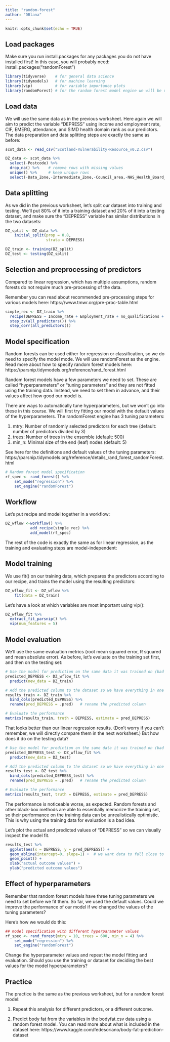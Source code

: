 ```yaml
---
title: "random-forest"
author: "DBlana"
---
```


```r
knitr::opts_chunk$set(echo = TRUE)
```

## Load packages

Make sure you run install.packages for any packages you do not have installed first! In this case, you will probably need: install.packages("randomForest")

```r

library(tidyverse)    # for general data science
library(tidymodels)   # for machine learning
library(vip)          # for variable importance plots
library(randomForest) # for the random forest model engine we will be using

```

## Load data

We will use the same data as in the previous worksheet. Here again we will aim to predict the variable "DEPRESS" using income and employment rate, CIF, EMERG, attendance, and SIMD health domain rank as our predictors. The data preparation and data splitting steps are exactly the same as before:

```r

scot_data <- read_csv("Scotland-Vulnerability-Resource_v0.2.csv")

DZ_data <- scot_data %>%
  select(-Postcode) %>%
  drop_na() %>%    # remove rows with missing values
  unique() %>%     # keep unique rows
  select(-Data_Zone,-Intermediate_Zone,-Council_area,-NHS_Health_Board_Region,-Total_population,-Working_age_population,-URname)

```

## Data splitting

As we did in the previous worksheet, let's split our dataset into training and testing. We'll put 80% of it into a training dataset and 20% of it into a testing dataset, and make sure the "DEPRESS" variable has similar distributions in the two datasets:

```r

DZ_split <- DZ_data %>%
    initial_split(prop = 0.8,
                  strata = DEPRESS)

DZ_train <- training(DZ_split)
DZ_test <- testing(DZ_split)

```

## Selection and preprocessing of predictors

Compared to linear regression, which has multiple assumptions, random forests do not require much pre-processing of the data. 

Remember you can read about recommended pre-processing steps for various models here: https://www.tmwr.org/pre-proc-table.html

```r

simple_rec <- DZ_train %>%
  recipe(DEPRESS ~ Income_rate + Employment_rate + no_qualifications + CIF + EMERG + Attendance + SIMD2020_Health_Domain_Rank) %>%
  step_zv(all_predictors()) %>%
  step_corr(all_predictors())

```

## Model specification

Random forests can be used either for regression or classification, so we do need to specify the model mode. We will use randomForest as the engine. Read more about how to specify random forest models here: https://parsnip.tidymodels.org/reference/rand_forest.html  

Random forest models have a few parameters we need to set. These are called "hyperparameters" or "tuning parameters" and they are not fitted using the training data. Instead, we need to set them in advance, and their values affect how good our model is.

There are ways to automatically tune hyperparameters, but we won't go into these in this course. We will first try fitting our model with the default values of the hyperparameters. The randomForest engine has 3 tuning parameters:

1. mtry: Number of randomly selected predictors for each tree (default: number of predictors divided by 3)
2. trees: Number of trees in the ensemble (default: 500)
3. min_n: Minimal size of the end (leaf) nodes (default: 5)

See here for the definitions and default values of the tuning parameters: https://parsnip.tidymodels.org/reference/details_rand_forest_randomForest.html

```r

# Random forest model specification
rf_spec <- rand_forest() %>%
    set_mode("regression") %>%
    set_engine("randomForest")

```

## Workflow

Let's put recipe and model together in a workflow:

```r

DZ_wflow <-workflow() %>%
           add_recipe(simple_rec) %>%
           add_model(rf_spec)

```

The rest of the code is exactly the same as for linear regression, as the training and evaluating steps are model-independent:

## Model training

We use fit() on our training data, which prepares the predictors according to our recipe, and trains the model using the resulting predictors:

```r

DZ_wflow_fit <- DZ_wflow %>%
    fit(data = DZ_train)

```

Let's have a look at which variables are most important using vip():

```r

DZ_wflow_fit %>% 
  extract_fit_parsnip() %>% 
  vip(num_features = 5)

```

## Model evaluation

We'll use the same evaluation metrics (root mean squared error, R squared and mean absolute error). As before, let's evaluate on the training set first, and then on the testing set: 

```r

# Use the model for prediction on the same data it was trained on (bad idea!)
predicted_DEPRESS <- DZ_wflow_fit %>%
  predict(new_data = DZ_train)

# Add the predicted column to the dataset so we have everything in one dataframe
results_train <- DZ_train %>%
  bind_cols(predicted_DEPRESS) %>%
  rename(pred_DEPRESS = .pred)   # rename the predicted column

# Evaluate the performance
metrics(results_train, truth = DEPRESS, estimate = pred_DEPRESS)

```

That looks better than our linear regression results. (Don't worry if you can't remember, we will directly compare them in the next worksheet.) But how does it do on the testing data?

```r

# Use the model for prediction on the same data it was trained on (bad idea!)
predicted_DEPRESS_test <- DZ_wflow_fit %>%
  predict(new_data = DZ_test)

# Add the predicted column to the dataset so we have everything in one dataframe
results_test <- DZ_test %>%
  bind_cols(predicted_DEPRESS_test) %>%
  rename(pred_DEPRESS = .pred)   # rename the predicted column

# Evaluate the performance
metrics(results_test, truth = DEPRESS, estimate = pred_DEPRESS)

```

The performance is noticeable worse, as expected. Random forests and other black-box methods are able to essentially memorize the training set, so their performance on the training data can be unrealistically optimistic. This is why using the training data for evaluation is a bad idea. 

Let's plot the actual and predicted values of "DEPRESS" so we can visually inspect the model fit.

```r

results_test %>%
  ggplot(aes(x = DEPRESS, y = pred_DEPRESS)) +
  geom_abline(intercept=0, slope=1) +  # we want data to fall close to this line
  geom_point() +
  xlab("actual outcome values") + 
  ylab("predicted outcome values")

```

## Effect of hyperparameters

Remember that random forest models have three tuning parameters we need to set before we fit them. So far, we used the default values. Could we improve the performance of our model if we changed the values of the tuning parameters?

Here's how we would do this:

```r

## model specification with different hyperparameter values
rf_spec <- rand_forest(mtry = 10, trees = 600, min_n = 4) %>%
    set_mode("regression") %>%
    set_engine("randomForest")

```

Change the hyperparameter values and repeat the model fitting and evaluation. Should you use the training or dataset for deciding the best values for the model hyperparameters? 

## Practice

The practice is the same as the previous worksheet, but for a random forest model:

1. Repeat this analysis for different predictors, or a different outcome. 

2. Predict body fat from the variables in the bodyfat.csv data using a random forest model. You can read more about what is included in the dataset here: https://www.kaggle.com/fedesoriano/body-fat-prediction-dataset


